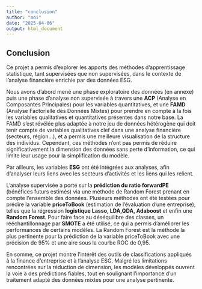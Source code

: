 ```yaml
---
title: "conclusion"
author: "moi"
date: "2025-04-06"
output: html_document
---
```

## Conclusion

Ce projet a permis d’explorer les apports des méthodes d’apprentissage statistique, tant supervisées que non supervisées, dans le contexte de l’analyse financière enrichie par des données ESG. 

Nous avons d’abord mené une phase exploratoire des données (en annexe) puis une phase d’analyse non supervisée à travers une **ACP** (Analyse en Composantes Principales) pour les variables quantitatives, et une **FAMD** (Analyse Factorielle des Données Mixtes) pour prendre en compte à la fois les variables qualitatives et quantitatives présentes dans notre base. La FAMD s’est révélée plus adaptée à notre jeu de données hétérogène qui doit tenir compte de variables qualitatives clef dans une analyse financière (secteurs, région...), et a permis une meilleure visualisation de la structure des individus. Cependant, ces méthodes n’ont pas permis de réduire significativement la dimension des données sans perte d’information, ce qui limite leur usage pour la simplification du modèle. 

Par ailleurs, les variables **ESG** ont été intégrées aux analyses, afin d’analyser leurs liens avec les secteurs d’activités et les liens qui les relient.  

L’analyse supervisée a porté sur la **prédiction du ratio forwardPE** (bénéfices futurs estimés) via une méthode de Random Forest prenant en compte l’ensemble des données. Plusieurs méthodes ont été testées pour prédire la variable **priceToBook** (estimation de l’évaluation d’une entreprise), telles que la régression **logistique Lasso, LDA,QDA, Adaboost** et enfin une **Random Forest**. Pour faire face au déséquilibre des classes, un rééchantillonnage par **SMOTE** a été utilisé, ce qui a permis d'améliorer les performances de certains modèles. La Random Forest est la méthode la plus pertinente pour la prédiction de la variable priceToBook avec une précision de 95% et une aire sous la courbe ROC de 0,95.  

En somme, ce projet montre l’intérêt des outils de classifications appliqués à la finance d’entreprise et à l’analyse ESG. Malgré les limitations rencontrées sur la réduction de dimension, les modèles développés ouvrent la voie à des prédictions fiables, tout en soulignant l’importance d’un traitement adapté des données mixtes pour une analyse pertinente. 
